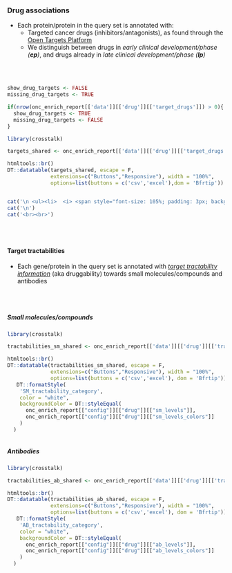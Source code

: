 ### Drug associations

* Each protein/protein in the query set is annotated with:
   * Targeted cancer drugs (inhibitors/antagonists), as found through the [Open Targets Platform](https://targetvalidation.org)
   * We distinguish between drugs in <i>early clinical development/phase (<b>ep</b>)</i>, and drugs already in <i>late clinical development/phase (<b>lp</b>)</i>

<br><br>


```r

show_drug_targets <- FALSE
missing_drug_targets <- TRUE

if(nrow(onc_enrich_report[['data']][['drug']][['target_drugs']]) > 0){
  show_drug_targets <- TRUE
  missing_drug_targets <- FALSE
}

```



```r
library(crosstalk)

targets_shared <- onc_enrich_report[['data']][['drug']][['target_drugs']]

htmltools::br()
DT::datatable(targets_shared, escape = F, 
              extensions=c("Buttons","Responsive"), width = "100%",
              options=list(buttons = c('csv','excel'),dom = 'Bfrtip'))



```


```r

cat('\n <ul><li>  <i> <span style="font-size: 105%; padding: 3px; background-color:#989898; color:white">&nbsp;&nbsp;No target proteins with cancer drug associations from Open Targets Platform were found. &nbsp;&nbsp; </span></i></li></ul>',sep='\n')
cat('\n')
cat('<br><br>')

```


<br><br>

#### Target tractabilities {.tabset }

* Each gene/protein in the query set is annotated with _[target tractability information](https://docs.targetvalidation.org/getting-started/target-tractability)_ (aka druggability) towards
small molecules/compounds and antibodies

<br><br>

##### Small molecules/compounds 

```r
library(crosstalk)

tractabilities_sm_shared <- onc_enrich_report[['data']][['drug']][['tractability_sm']]

htmltools::br()
DT::datatable(tractabilities_sm_shared, escape = F, 
              extensions=c("Buttons","Responsive"), width = "100%",
              options=list(buttons = c('csv','excel'), dom = 'Bfrtip')) %>%
   DT::formatStyle(
    'SM_tractability_category', 
    color = "white",
    backgroundColor = DT::styleEqual(
      onc_enrich_report[["config"]][["drug"]][["sm_levels"]],
      onc_enrich_report[["config"]][["drug"]][["sm_levels_colors"]]
    )
  )



```


##### Antibodies

```r
library(crosstalk)

tractabilities_ab_shared <- onc_enrich_report[['data']][['drug']][['tractability_ab']]

htmltools::br()
DT::datatable(tractabilities_ab_shared, escape = F, 
              extensions=c("Buttons","Responsive"), width = "100%",
              options=list(buttons = c('csv','excel'), dom = 'Bfrtip')) %>%
   DT::formatStyle(
    'AB_tractability_category', 
    color = "white",
    backgroundColor = DT::styleEqual(
      onc_enrich_report[["config"]][["drug"]][["ab_levels"]],
      onc_enrich_report[["config"]][["drug"]][["ab_levels_colors"]]
    )
  )



```

